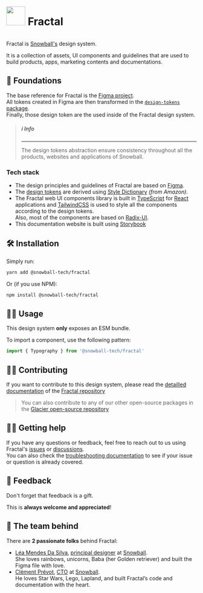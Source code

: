 
<Meta title="Fractal" />

# <img alt="" src="/images/logo_fractal.png" width="50" /> Fractal

<img alt="" src="/images/cover_fractal.png" className="cover-img" />

Fractal is [Snowball's](https://snowball.xyz) design system.

It is a collection of assets, UI components and guidelines that are used to
build products, apps, marketing contents and documentations.

## 🧱 Foundations

The base reference for Fractal is the
[Figma project](https://www.figma.com/community/file/1281271374017743876/%E2%9D%84%EF%B8%8F-Fractal-Design-System).  
All tokens created in Figma are then transformed in the
[`design-tokens` package](https://www.npmjs.com/package/@snowball-tech/design-tokens).  
Finally, those design token are the used inside of the Fractal design system.

> ##### ℹ️ Info
>
> ---
>
> The design tokens abstraction ensure consistency throughout all the
> products, websites and applications of Snowball.

### Tech stack

- The design principles and guidelines of Fractal are based on
  [Figma](https://www.figma.com/community/file/1281271374017743876/%E2%9D%84%EF%B8%8F-Fractal-Design-System).
- The [design tokens](https://github.com/snowball-tech/fractal/tree/main/packages/design-tokens)
  are derived using [Style Dictionary](https://amzn.github.io/style-dictionary/#/)
  _(from Amazon)_.
- The Fractal web UI components library is built in
  [TypeScript](https://www.typescriptlang.org/) for
  [React](https://reactjs.org/) applications and
  [TailwindCSS](https://tailwindcss.com/) is used to style all the components
  according to the design tokens.  
  Also, most of the components are based on
  [Radix-UI](https://www.radix-ui.com/).
- This documentation website is built using [Storybook](https://storybook.js.org/)

## 🛠️ Installation

Simply run:

```bash
yarn add @snowball-tech/fractal
```

Or (if you use NPM):

```bash
npm install @snowball-tech/fractal
```

## 👩‍💻 Usage

This design system **only** exposes an ESM bundle.

To import a component, use the following pattern:

```js
import { Typography } from '@snowball-tech/fractal'
```

## ✍🏿 Contributing

If you want to contribute to this design system, please read the
[detailled documentation](https://github.com/snowball-tech/fractal/blob/main/README.md)
of the [Fractal repository](https://github.com/snowball-tech/fractal)

> You can also contribute to any of our other open-source packages in the
> [Glacier open-source repository](https://github.com/snowball-tech/glacier)

## 🤷‍♂️ Getting help

If you have any questions or feedback, feel free to reach out to us using
Fractal's [issues](https://github.com/snowball-tech/fractal/issues) or
[discussions](https://github.com/snowball-tech/fractal/discussions).  
You can also check the
[troubleshooting documentation](https://github.com/snowball-tech/fractal/blob/main/docs/TROUBLESHOOTING.md)
to see if your issue or question is already covered.

## 💞 Feedback

Don't forget that feedback is a gift.

This is **always welcome and appreciated**!

## 🫶‍ The team behind

There are **2 passionate folks** behind Fractal:

- [Léa Mendes Da Silva](https://dribbble.com/LeaMendes), [principal designer](https://www.linkedin.com/in/leadesign/) at
  [Snowball](https://www.linkedin.com/company/getsnowball/).  
  She loves rainbows, unicorns, Baba (her Golden retriever) and built the Figma file with love.
- [Clément Prévot](github.com/clementprevot), [CTO](https://www.linkedin.com/in/clement-p/) at
  [Snowball](https://www.linkedin.com/company/getsnowball/).  
  He loves Star Wars, Lego, Lapland, and built Fractal’s code and documentation with the heart.
